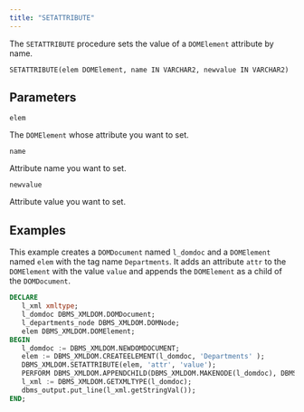 ```yaml
---
title: "SETATTRIBUTE"
---
```


The `SETATTRIBUTE` procedure sets the value of a `DOMElement` attribute by name.

```
SETATTRIBUTE(elem DOMElement, name IN VARCHAR2, newvalue IN VARCHAR2)
```

## Parameters

`elem`

The `DOMElement` whose attribute you want to set.

`name`

Attribute name you want to set.

`newvalue`

Attribute value you want to set.

## Examples

This example creates a `DOMDocument` named `l_domdoc` and a `DOMElement` named `elem` with the tag name `Departments`. It adds an attribute `attr` to the `DOMElement` with the value `value` and appends the `DOMElement` as a child of the `DOMDocument`.

```sql
DECLARE
   l_xml xmltype;
   l_domdoc DBMS_XMLDOM.DOMDocument;
   l_departments_node DBMS_XMLDOM.DOMNode;
   elem DBMS_XMLDOM.DOMElement;
BEGIN
   l_domdoc := DBMS_XMLDOM.NEWDOMDOCUMENT;
   elem := DBMS_XMLDOM.CREATEELEMENT(l_domdoc, 'Departments' );
   DBMS_XMLDOM.SETATTRIBUTE(elem, 'attr', 'value');
   PERFORM DBMS_XMLDOM.APPENDCHILD(DBMS_XMLDOM.MAKENODE(l_domdoc), DBMS_XMLDOM.MAKENODE(elem));
   l_xml := DBMS_XMLDOM.GETXMLTYPE(l_domdoc);
   dbms_output.put_line(l_xml.getStringVal());
END;
```